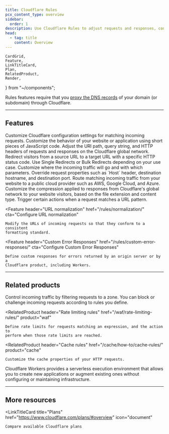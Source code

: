 ```yaml
---
title: Cloudflare Rules
pcx_content_type: overview
sidebar:
  order: 1
description: Use Cloudflare Rules to adjust requests and responses, configure settings, and trigger actions for specific requests.
head:
  - tag: title
    content: Overview
---
```


	CardGrid,
	Feature,
	LinkTitleCard,
	Plan,
	RelatedProduct,
	Render,
} from "~/components";

<Plan type="all" />

<Render file="rules-definition" />

Rules features require that you [proxy the DNS records](/dns/manage-dns-records/reference/proxied-dns-records/) of your domain (or subdomain) through Cloudflare.

---

## Features

<Feature header="Configuration Rules" href="/rules/configuration-rules/">
	Customize Cloudflare configuration settings for matching incoming requests.
</Feature>

<Feature header="Snippets" href="/rules/snippets/">
	Customize the behavior of your website or application using short pieces of
	JavaScript code.
</Feature>

<Feature header="Transform Rules" href="/rules/transform/">
	Adjust the URI path, query string, and HTTP headers of requests and responses
	on the Cloudflare global network.
</Feature>

<Feature header="Redirects" href="/rules/url-forwarding/">
	Redirect visitors from a source URL to a target URL with a specific HTTP
	status code. Use Single Redirects or Bulk Redirects depending on your use
	case.
</Feature>

<Feature header="Origin Rules" href="/rules/origin-rules/">
	Customize where the incoming traffic will go and with which parameters.
	Override request properties such as `Host` header, destination hostname, and
	destination port.
</Feature>

<Feature header="Cloud Connector" href="/rules/cloud-connector/">
	Route matching incoming traffic from your website to a public cloud provider
	such as AWS, Google Cloud, and Azure.
</Feature>

<Feature header="Compression Rules" href="/rules/compression-rules/">
	Customize the compression applied to responses from Cloudflare's global
	network to your website visitors, based on the file extension and content
	type.
</Feature>

<Feature header="Page Rules" href="/rules/page-rules/" cta="Use Page Rules">
	Trigger certain actions when a request matches a URL pattern.
</Feature>

<Feature
	header="URL normalization"
	href="/rules/normalization/"
	cta="Configure URL normalization"
>
	Modify the URLs of incoming requests so that they conform to a consistent
	formatting standard.
</Feature>

<Feature
	header="Custom Error Responses"
	href="/rules/custom-error-responses/"
	cta="Configure Custom Error Responses"
>
	Define custom responses for errors returned by an origin server or by a
	Cloudflare product, including Workers.
</Feature>

---

## Related products

<RelatedProduct header="Custom rules" href="/waf/custom-rules/" product="waf">
	Control incoming traffic by filtering requests to a zone. You can block or
	challenge incoming requests according to rules you define.
</RelatedProduct>

<RelatedProduct
	header="Rate limiting rules"
	href="/waf/rate-limiting-rules/"
	product="waf"
>
	Define rate limits for requests matching an expression, and the action to
	perform when those rate limits are reached.
</RelatedProduct>

<RelatedProduct
	header="Cache rules"
	href="/cache/how-to/cache-rules/"
	product="cache"
>
	Customize the cache properties of your HTTP requests.
</RelatedProduct>

<RelatedProduct header="Workers" href="/workers/" product="workers">
	Cloudflare Workers provides a serverless execution environment that allows you
	to create new applications or augment existing ones without configuring or
	maintaining infrastructure.
</RelatedProduct>

---

## More resources

<CardGrid>

<LinkTitleCard
	title="Plans"
	href="https://www.cloudflare.com/plans/#overview"
	icon="document"
>
	Compare available Cloudflare plans
</LinkTitleCard>

</CardGrid>
